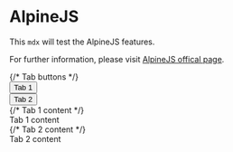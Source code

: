
<Meta title='1. Intro/02. AlpineJS' />

# AlpineJS

This `mdx` will test the AlpineJS features.

For further information, please visit [AlpineJS offical page](https://alpinejs.dev/).

<div
  class='flex flex-col w-full max-w-5xl bg-gray-400 text-black p-4'
  x-data='{ open: 1 }'
>
  {/* Tab buttons */}
  <div class='flex flex-row w-full relative'>
    <button
      x-bind:class="open == 1 ? 'border border-black border-b-transparent border-b-2 rounded-t-lg w-24 bg-white' : 'border border-black border-b-transparent border-b-2 rounded-t-lg w-24 bg-gray-300'"
      x-on:click='open = 1'
    >
      Tab 1
    </button>
    <div
      x-show='open == 1'
      class='absolute w-24 bg-white h-1 -bottom-[1px] border-black border-r border-l'
    ></div>
    <button
      x-bind:class="open == 2 ? 'border border-black border-b-transparent border-b-2 rounded-t-lg w-24 bg-white' : 'border border-black border-b-transparent border-b-2 rounded-t-lg w-24 bg-gray-300'"
      x-on:click='open = 2'
    >
      Tab 2
    </button>
    <div
      x-show='open == 2'
      class='absolute w-24 bg-white h-1 left-24 -bottom-[1px] border-black border-r border-l'
    ></div>
  </div>
  {/* Tab 1 content */}
  <div
    x-show='open == 1'
    class='w-full border-black border bg-white p-4 rounded-b-lg rounded-tr-lg'
  >
    Tab 1 content
  </div>
  {/* Tab 2 content */}
  <div
    x-show='open == 2'
    class='w-full border-black border bg-white p-4 rounded-b-lg rounded-tr-lg'
  >
    Tab 2 content
  </div>
</div>
